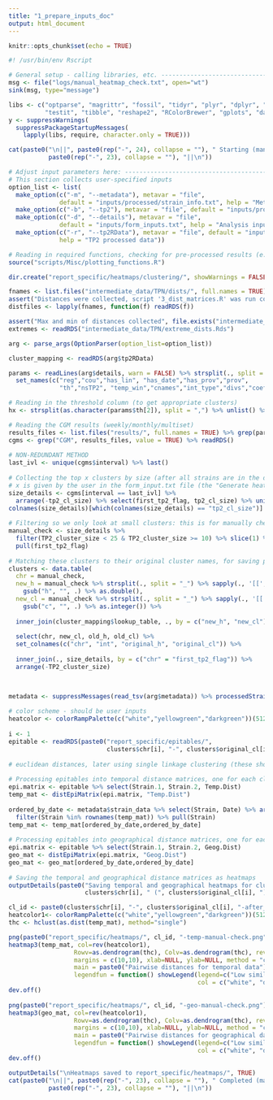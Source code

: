 ---
title: "1_prepare_inputs_doc"
output: html_document
---

```{r setup, include=FALSE}
knitr::opts_chunk$set(echo = TRUE)
```

```{r eval=FALSE}
#! /usr/bin/env Rscript

# General setup - calling libraries, etc. --------------------------------------------------------------
msg <- file("logs/manual_heatmap_check.txt", open="wt")
sink(msg, type="message")

libs <- c("optparse", "magrittr", "fossil", "tidyr", "plyr", "dplyr", "readr", "heatmap3",
          "testit", "tibble", "reshape2", "RColorBrewer", "gplots", "data.table", "R6")
y <- suppressWarnings(
  suppressPackageStartupMessages(
    lapply(libs, require, character.only = TRUE)))

cat(paste0("\n||", paste0(rep("-", 24), collapse = ""), " Starting (manual check) heatmap generation ", 
           paste0(rep("-", 23), collapse = ""), "||\n"))

# Adjust input parameters here: ------------------------------------------------------------------------
# This section collects user-specified inputs
option_list <- list(
  make_option(c("-m", "--metadata"), metavar = "file", 
              default = "inputs/processed/strain_info.txt", help = "Metadata file"),
  make_option(c("-b", "--tp2"), metavar = "file", default = "inputs/processed/tp2_clusters.txt", help = "TP2 cluster assignments"), 
  make_option(c("-d", "--details"), metavar = "file", 
              default = "inputs/form_inputs.txt", help = "Analysis inputs (details)"), 
  make_option(c("-r", "--tp2RData"), metavar = "file", default = "inputs/processed/allTP2.Rds", 
              help = "TP2 processed data"))

# Reading in required functions, checking for pre-processed results (e.g. distances) -------------------
source("scripts/Misc/plotting_functions.R")

dir.create("report_specific/heatmaps/clustering/", showWarnings = FALSE, recursive = TRUE)

fnames <- list.files("intermediate_data/TPN/dists/", full.names = TRUE)
assert("Distances were collected, script '3_dist_matrices.R' was run correctly", length(fnames) >= 1)
distfiles <- lapply(fnames, function(f) readRDS(f))

assert("Max and min of distances collected", file.exists("intermediate_data/TPN/extreme_dists.Rds"))
extremes <- readRDS("intermediate_data/TPN/extreme_dists.Rds")

arg <- parse_args(OptionParser(option_list=option_list))

cluster_mapping <- readRDS(arg$tp2RData)

params <- readLines(arg$details, warn = FALSE) %>% strsplit(., split = ": ") %>%
  set_names(c("reg","cou","has_lin", "has_date","has_prov","prov",
              "th","nsTP2", "temp_win","cnames","int_type","divs","coeffs", "numcl"))

# Reading in the threshold column (to get appropriate clusters)
hx <- strsplit(as.character(params$th[2]), split = ",") %>% unlist() %>% tibble(h = ., th = paste0("T", .))

# Reading the CGM results (weekly/monthly/multiset)
results_files <- list.files("results/", full.names = TRUE) %>% grep(params$int_type[2], ., value = TRUE)
cgms <- grep("CGM", results_files, value = TRUE) %>% readRDS()
  
# NON-REDUNDANT METHOD
last_ivl <- unique(cgms$interval) %>% last()
  
# Collecting the top x clusters by size (after all strains are in the data, last time point)
# x is given by the user in the form_input.txt file (the "Generate heatmaps" line)
size_details <- cgms[interval == last_ivl] %>% 
  arrange(-tp2_cl_size) %>% select(first_tp2_flag, tp2_cl_size) %>% unique()
colnames(size_details)[which(colnames(size_details) == "tp2_cl_size")] <- "TP2_cluster_size"
  
# Filtering so we only look at small clusters: this is for manually checking the heatmaps
manual_check <- size_details %>% 
  filter(TP2_cluster_size < 25 & TP2_cluster_size >= 10) %>% slice(1) %>% 
  pull(first_tp2_flag)
  
# Matching these clusters to their original cluster names, for saving purposes
clusters <- data.table(
  chr = manual_check, 
  new_h = manual_check %>% strsplit(., split = "_") %>% sapply(., '[[', 2) %>% 
    gsub("h", "", .) %>% as.double(), 
  new_cl = manual_check %>% strsplit(., split = "_") %>% sapply(., '[[', 3) %>% 
    gsub("c", "", .) %>% as.integer()) %>% 
  
  inner_join(cluster_mapping$lookup_table, ., by = c("new_h", "new_cl")) %>% 
  
  select(chr, new_cl, old_h, old_cl) %>% 
  set_colnames(c("chr", "int", "original_h", "original_cl")) %>% 
  
  inner_join(., size_details, by = c("chr" = "first_tp2_flag")) %>% 
  arrange(-TP2_cluster_size)


  
metadata <- suppressMessages(read_tsv(arg$metadata)) %>% processedStrains()
  
# color scheme - should be user inputs
heatcolor <- colorRampPalette(c("white","yellowgreen","darkgreen"))(512)
  
i <- 1
epitable <- readRDS(paste0("report_specific/epitables/", 
                           clusters$chr[i], "-", clusters$original_cl[i], ".Rds"))
    
# euclidean distances, later using single linkage clustering (these should be user inputs)
    
# Processing epitables into temporal distance matrices, one for each cluster
epi.matrix <- epitable %>% select(Strain.1, Strain.2, Temp.Dist)
temp_mat <- distEpiMatrix(epi.matrix, "Temp.Dist")  
    
ordered_by_date <- metadata$strain_data %>% select(Strain, Date) %>% arrange(Date) %>%
  filter(Strain %in% rownames(temp_mat)) %>% pull(Strain)
temp_mat <- temp_mat[ordered_by_date,ordered_by_date]
    
# Processing epitables into geographical distance matrices, one for each cluster
epi.matrix <- epitable %>% select(Strain.1, Strain.2, Geog.Dist)
geo_mat <- distEpiMatrix(epi.matrix, "Geog.Dist")
geo_mat <- geo_mat[ordered_by_date,ordered_by_date]
    
# Saving the temporal and geographical distance matrices as heatmaps
outputDetails(paste0("Saving temporal and geographical heatmaps for cluster ", 
                     clusters$chr[i], " (", clusters$original_cl[i], ")", "..."), newcat = TRUE)

cl_id <- paste0(clusters$chr[i], "-", clusters$original_cl[i], "-after_last_TP")
heatcolor1<- colorRampPalette(c("white","yellowgreen","darkgreen"))(512)
thc <- hclust(as.dist(temp_mat), method="single")  

png(paste0("report_specific/heatmaps/", cl_id, "-temp-manual-check.png"))
heatmap3(temp_mat, col=rev(heatcolor1), 
                  Rowv=as.dendrogram(thc), Colv=as.dendrogram(thc), revC = T, scale = 'none', 
                  margins = c(10,10), xlab=NULL, ylab=NULL, method = "complete", useRaster = TRUE, 
                  main = paste0("Pairwise distances for temporal data"), 
                  legendfun = function() showLegend(legend=c("Low similarity", "High similarity"), 
                                                    col = c("white", "darkgreen")))
dev.off()
  
png(paste0("report_specific/heatmaps/", cl_id, "-geo-manual-check.png"))
heatmap3(geo_mat, col=rev(heatcolor1), 
                  Rowv=as.dendrogram(thc), Colv=as.dendrogram(thc), revC = T, scale = 'none', 
                  margins = c(10,10), xlab=NULL, ylab=NULL, method = "complete", useRaster = TRUE, 
                  main = paste0("Pairwise distances for geographical data"), 
                  legendfun = function() showLegend(legend=c("Low similarity", "High similarity"), 
                                                    col = c("white", "darkgreen")))
dev.off()

outputDetails("\nHeatmaps saved to report_specific/heatmaps/", TRUE)
cat(paste0("\n||", paste0(rep("-", 23), collapse = ""), " Completed (manual check) heatmap generation ", 
           paste0(rep("-", 23), collapse = ""), "||\n"))


  
```
